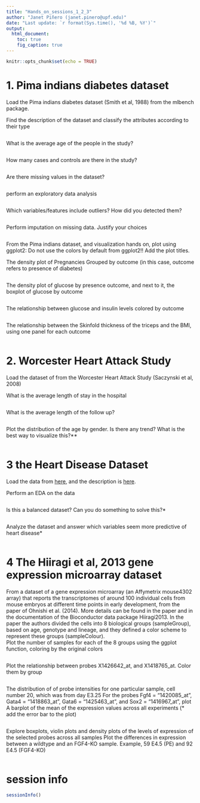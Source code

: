```yaml
---
title: "Hands_on_sessions_1_2_3"
author: "Janet Piñero (janet.pinero@upf.edu)"
date: "Last update: `r format(Sys.time(), '%d %B, %Y')`"      
output:
  html_document:
    toc: true
    fig_caption: true
---
```


```r
knitr::opts_chunk$set(echo = TRUE)
```

# 1. Pima indians diabetes dataset 

Load the Pima indians diabetes dataset (Smith et al, 1988) from the mlbench package. 

Find the description of the dataset and classify the attributes according to their type

```r

```

What is the average age of the people in the study?

```r

```

How many cases and controls are there in the study? 
```r

```

Are there missing values in the dataset? 

```r

```

perform an exploratory data analysis
```r

```

Which variables/features include outliers? How did you detected them?

```r

```

Perform imputation on missing data. Justify your choices

```r

```


From the Pima indians dataset, and visualization hands on,  plot using ggplot2:
Do not use the colors by default from ggplot2!! Add the plot titles. 

The density plot of Pregnancies Grouped by outcome (in this case, outcome refers to presence of diabetes)
```r

```

The density plot of glucose by presence outcome, and next to it, the boxplot of glucose by outcome 
```r

```

The relationship between glucose and insulin levels colored by outcome
```r

```

The relationship between the  Skinfold thickness of the triceps and the BMI, using one panel for each outcome
```r

```


# 2. Worcester Heart Attack Study 

Load the dataset of from the Worcester Heart Attack Study (Saczynski et al, 2008) 

What is the average length of stay in the hospital	
```r

```

What is the average length of the follow up?

```r

```


Plot the distribution of the age by gender. Is there any trend? What is the best way to visualize this?** 
```r

```


# 3 the Heart Disease Dataset 
Load the data from
[here](https://raw.githubusercontent.com/jpinero/DMI_2021/main/datasets/heart_disease_dataset.csv), and the description is [here](https://raw.githubusercontent.com/jpinero/DMI_2021/main/datasets/heart_disease_description.txt).

Perform an EDA on the data
```r

```

Is this a balanced dataset? Can you do something to solve this?*
```r

```


Analyze the dataset and answer which variables seem more predictive of heart disease*
```r

```



# 4 The Hiiragi et al, 2013 gene expression microarray dataset

From a dataset of a gene expression microarray (an Affymetrix mouse4302 array) that reports the transcriptomes of around 100 individual cells from mouse embryos at different time points in early development, from the paper of Ohnishi et al. (2014). More details can be found in the paper and in the documentation of the Bioconductor data package Hiiragi2013. 
In the paper the authors divided the cells into 8 biological groups (sampleGroup), based on age, genotype and lineage, and they defined a color scheme to represent these groups (sampleColour).  
Plot the number of samples for each of the 8 groups using the ggplot function, coloring by the original colors

```r

```

Plot the relationship between probes  X1426642_at, and X1418765_at. Color them by group

```r

```

The distribution of of probe intensities for one particular sample, cell number 20, which was from day E3.25
For the probes Fgf4 = "1420085_at", Gata4 = "1418863_at",  Gata6 = "1425463_at",  and Sox2 = "1416967_at", plot
A barplot of the mean of the expression values across all experiments (* add the error bar to the plot)
```r

```

Explore boxplots, violin plots and density plots of the levels of expression of the selected probes across all samples
Plot the differences in expression between a wildtype and an FGF4-KO sample. Example,  59 E4.5 (PE) and 92 E4.5 (FGF4-KO) 
```r

```





# session info {.unnumbered}

```r
sessionInfo()
```
